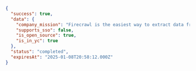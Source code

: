 ```json JSON
{
  "success": true,
  "data": {
    "company_mission": "Firecrawl is the easiest way to extract data from the web. Developers use us to reliably convert URLs into LLM-ready markdown or structured data with a single API call.",
    "supports_sso": false,
    "is_open_source": true,
    "is_in_yc": true
  },
  "status": "completed",
  "expiresAt": "2025-01-08T20:58:12.000Z"
}
```
